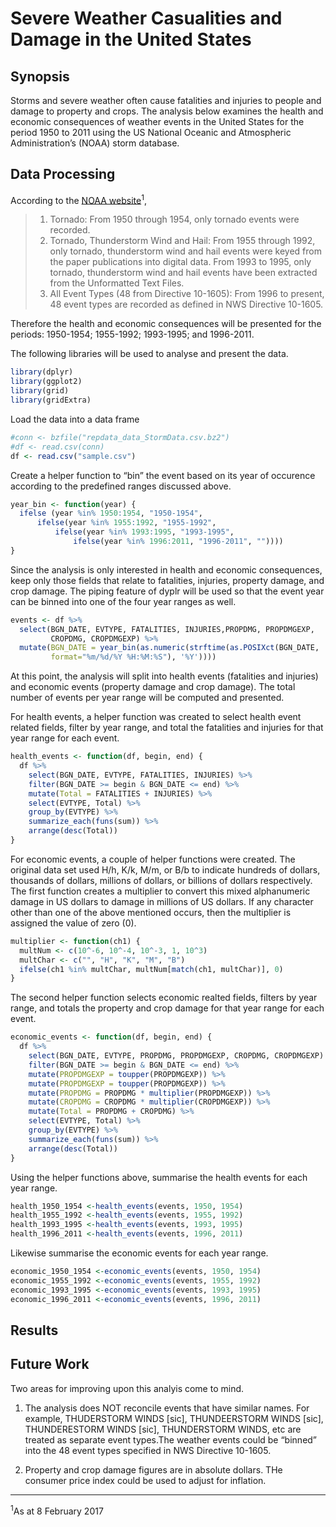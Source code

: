 Severe Weather Casualities and Damage in the United States
==========================================================


## Synopsis

Storms and severe weather often cause fatalities and injuries to people and
damage to property and crops. The analysis below examines the health and
economic consequences of weather events in the United States for the period
1950 to 2011 using the US National Oceanic and Atmospheric Administration's
(NOAA) storm database.


## Data Processing

According to the [NOAA website](https://www.ncdc.noaa.gov/stormevents/details.jsp)^1^,

>1. Tornado: From 1950 through 1954, only tornado events were recorded.
>2. Tornado, Thunderstorm Wind and Hail: From 1955 through 1992, only tornado,
   thunderstorm wind and hail events were keyed from the paper publications into
   digital data. From 1993 to 1995, only tornado, thunderstorm wind and hail
   events have been extracted from the Unformatted Text Files.
>3. All Event Types (48 from Directive 10-1605): From 1996 to present, 48 event
   types are recorded as defined in NWS Directive 10-1605. 

Therefore the health and economic consequences will be presented for the periods:
1950-1954; 1955-1992; 1993-1995; and 1996-2011.

The following libraries will be used to analyse and present the data.
```r
library(dplyr)
library(ggplot2)
library(grid)
library(gridExtra)
```

Load the data into a data frame
```r
#conn <- bzfile("repdata_data_StormData.csv.bz2")
#df <- read.csv(conn)
df <- read.csv("sample.csv")
```

Create a helper function to "bin" the event based on its year of occurence
according to the predefined ranges discussed above.
```r
year_bin <- function(year) {
  ifelse (year %in% 1950:1954, "1950-1954",
      ifelse(year %in% 1955:1992, "1955-1992",
          ifelse(year %in% 1993:1995, "1993-1995",
              ifelse(year %in% 1996:2011, "1996-2011", ""))))
}
```

Since the analysis is only interested in health and economic consequences, keep
only those fields that relate to fatalities, injuries, property damage, and
crop damage. The piping feature of dyplr will be used so that the event year
can be binned into one of the four year ranges as well.
```r
events <- df %>%
  select(BGN_DATE, EVTYPE, FATALITIES, INJURIES,PROPDMG, PROPDMGEXP,
         CROPDMG, CROPDMGEXP) %>%
  mutate(BGN_DATE = year_bin(as.numeric(strftime(as.POSIXct(BGN_DATE,
         format="%m/%d/%Y %H:%M:%S"), '%Y'))))
```

At this point, the analysis will split into health events (fatalities and
injuries) and economic events (property damage and crop damage). The total
number of events per year range will be computed and presented.

For health events, a helper function was created to select health event related
fields, filter by year range, and total the fatalities and injuries for that
year range for each event.
```r
health_events <- function(df, begin, end) {
  df %>%
    select(BGN_DATE, EVTYPE, FATALITIES, INJURIES) %>%
    filter(BGN_DATE >= begin & BGN_DATE <= end) %>%
    mutate(Total = FATALITIES + INJURIES) %>%
    select(EVTYPE, Total) %>%
    group_by(EVTYPE) %>%
    summarize_each(funs(sum)) %>%
    arrange(desc(Total))
}
```

For economic events, a couple of helper functions were created. The original
data set used H/h, K/k, M/m, or B/b to indicate hundreds of dollars, thousands
of dollars, millions of dollars, or billions of dollars respectively. The first
function creates a multiplier to convert this mixed alphanumeric damage in US
dollars to damage in millions of US dollars. If any character other than one
of the above mentioned occurs, then the multiplier is assigned the value of
zero (0).
```r
multiplier <- function(ch1) {
  multNum <- c(10^-6, 10^-4, 10^-3, 1, 10^3)
  multChar <- c("", "H", "K", "M", "B")
  ifelse(ch1 %in% multChar, multNum[match(ch1, multChar)], 0)
}
```

The second helper function selects economic realted fields, filters by year
range, and totals the property and crop damage for that year range for each
event.
```r
economic_events <- function(df, begin, end) {
  df %>%
    select(BGN_DATE, EVTYPE, PROPDMG, PROPDMGEXP, CROPDMG, CROPDMGEXP) %>%
    filter(BGN_DATE >= begin & BGN_DATE <= end) %>%
    mutate(PROPDMGEXP = toupper(PROPDMGEXP)) %>%
    mutate(PROPDMGEXP = toupper(PROPDMGEXP)) %>%
    mutate(PROPDMG = PROPDMG * multiplier(PROPDMGEXP)) %>%
    mutate(CROPDMG = CROPDMG * multiplier(CROPDMGEXP)) %>%
    mutate(Total = PROPDMG + CROPDMG) %>%
    select(EVTYPE, Total) %>%
    group_by(EVTYPE) %>%
    summarize_each(funs(sum)) %>%
    arrange(desc(Total))
}
```

Using the helper functions above, summarise the health events for each year range.
```r
health_1950_1954 <-health_events(events, 1950, 1954)
health_1955_1992 <-health_events(events, 1955, 1992)
health_1993_1995 <-health_events(events, 1993, 1995)
health_1996_2011 <-health_events(events, 1996, 2011)
```

Likewise summarise the economic events for each year range.
```r
economic_1950_1954 <-economic_events(events, 1950, 1954)
economic_1955_1992 <-economic_events(events, 1955, 1992)
economic_1993_1995 <-economic_events(events, 1993, 1995)
economic_1996_2011 <-economic_events(events, 1996, 2011)
```

## Results


## Future Work

Two areas for improving upon this analyis come to mind.

1. The analysis does NOT reconcile events that have similar names. For example,
   THUDERSTORM WINDS [sic], THUNDEERSTORM WINDS [sic], THUNDERESTORM WINDS [sic],
   THUNDERSTORM WINDS, etc are treated as separate event types.The weather
   events could be "binned" into the 48 event types specified in NWS
   Directive 10-1605.

2. Property and crop damage figures are in absolute dollars. THe consumer price
   index could be used to adjust for inflation.


***

^1^As at 8 February 2017